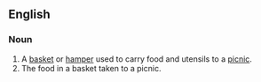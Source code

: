 ==English==

===Noun===
{{en-noun}}

#A [[basket]] or [[hamper]] used to carry food and utensils to a [[picnic]].
#The food in a basket taken to a picnic.